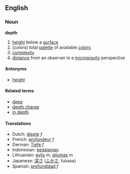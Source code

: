 ==English==
=== Noun ===
'''depth'''
#[[height]] below a [[surface]]
#(''colors'') total [[palette]] of available [[color]]s
#[[complexity]]
#[[distance]] from an observer in a [[microgravity]] perspective

====Antonyms====
*[[height]]

====Related terms====
*[[deep]]
*[[depth charge]]
*[[in depth]]

==== Translations ====
*Dutch: [[diepte]] ''f''
*French: [[profondeur]] ''f''
*German: [[Tiefe]] ''f''
*Indonesian: [[dalam|kedalaman]]
*Lithuanian: [[gylis]] ''m'', [[gilumas]] ''m''
*Japanese: [[深さ]] ([[ふかさ]], fukasa)
*Spanish: [[profundidad]] ''f''